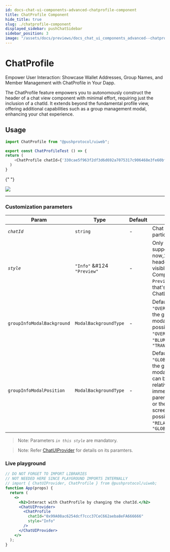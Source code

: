 ```yaml
---
id: docs-chat-ui-components-advanced-chatprofile-component
title: ChatProfile Component
hide_title: true
slug: ./chatprofile-component
displayed_sidebar: pushChatSidebar
sidebar_position: 3
image: "/assets/docs/previews/docs_chat_ui_components_advanced--chatprofile_component.png"
---
```


# ChatProfile

Empower User Interaction: Showcase Wallet Addresses, Group Names, and Member Management with ChatProfile in Your Dapp.

The ChatProfile feature empowers you to autonomously construct the header of a chat view component with minimal effort, requiring just the inclusion of a chatId. It extends beyond the fundamental profile view, offering additional capabilities such as a group management modal, enhancing your chat experience.

<head>
  <title>ChatProfile | UI Components (@pushprotocol/uiweb) | Push Chat | Push
    Documentation</title>
</head>


## Usage

<Tabs className="codetabs" groupId="code-examples">
  <TabItem value="react" attributes={{className: "codetab react"}} default>

```typescript
import ChatProfile from "@pushprotocol/uiweb";

export const ChatProfileTest () => {
return (
    <ChatProfile chatId={'330cae5f963f2df3d6d692a7075317c906468e3fe60bfb8280a7e125208939e1'} style='Info' />
  )
}
```

{" "}

<ModalContainer>
  <img
    src={
      require("/static/assets/docs/chat/ui-components/advanced/integrate-advanced-chatprofile-component/chat-profile.png")
        .default
    }
  />
</ModalContainer>

  </TabItem>
</Tabs>

---

### Customization parameters

| Param                      | Type                       | Default | Remarks                                                                                                                                                                                                     |
| -------------------------- | -------------------------- | ------- | ----------------------------------------------------------------------------------------------------------------------------------------------------------------------------------------------------------- |
| _`chatId`_                 | `string`                   | -       | Chat id for a particular chat                                                                                                                                                                               |
| _`style`_                  | `"Info"` &#124 `"Preview"` | -       | Only have Info support as of now,`Info` is the header that’s visible in ChatView Component, `Preview` is the one that's visible in ChatListComponent                                                        |
| `groupInfoModalBackground` | `ModalBackgroundType`      | -       | Default value is `"OVERLAY"`, decides the group info modal background, possible values are `"OVERLAY"` &#124 `"BLUR"` &#124 `"TRANSPARENT"`                                                                 |
| `groupInfoModalPosition`   | `ModalBackgroundType`      | -       | Default value is `"GLOBAL"`, decides the group info modal position, it can be either relative to immediate parent(RELATIVE) or the entire screen(GLOBAL), possible values are `"RELATIVE"` &#124 `"GLOBAL"` |

> Note: Parameters _`in this style`_ are mandatory.

> Note: Refer [ChatUIProvider](/docs/chat/ui-components/Advanced/ChatUIProvider/) for details on its paramters.

### Live playground

```jsx live
// DO NOT FORGET TO IMPORT LIBRARIES
// NOT NEEDED HERE SINCE PLAYGROUND IMPORTS INTERNALLY
// import { ChatUIProvider, ChatProfile } from @pushprotocol/uiweb;
function App(props) {
  return (
    <>
      <h2>Interact with ChatProfile by changing the chatId.</h2>
      <ChatUIProvider>
        <ChatProfile
          chatId="0x99A08ac6254dcf7ccc37CeC662aeba8eFA666666"
          style="Info"
        />
      </ChatUIProvider>
    </>
  );
}
```
